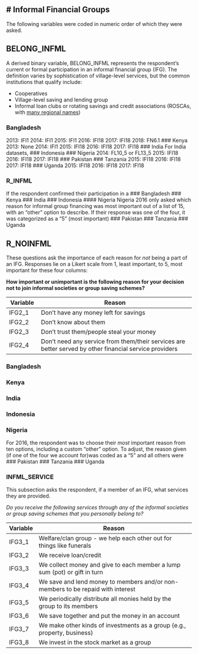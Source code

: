 # Informal Financial Groups
----

The following variables were coded in numeric order of which they were asked.

## BELONG_INFML

A derived binary variable, BELONG_INFML represents the respondent's current or formal participation in an informal financial group (IFG). The definition varies by sophistication of village-level services, but the common institutions that qualify include:

* Cooperatives
* Village-level saving and lending group
* Informal loan clubs or rotating savings and credit associations (ROSCAs, with [many regional names](http://www.gdrc.org/icm/rosca/rosca-names.html))

### Bangladesh
2013: IFI1
2014: IFI1
2015: IFI1
2016: IFI18
2017: IFI18
2018: FN6.1
### Kenya
2013: None
2014: IFI1
2015: IFI18
2016: IFI18
2017: IFI18
### India
For India datasets, 
### Indonesia
### Nigeria
2014: FL10_5 or FL13_5
2015: IFI18
2016: IFI18
2017: IFI18
### Pakistan
### Tanzania
2015: IFI18
2016: IFI18
2017: IFI18
### Uganda
2015: IFI18
2016: IFI18
2017: IFI18

### R_INFML
If the respondent confirmed their participation in a 
### Bangladesh
### Kenya
### India
### Indonesia
#### Nigeria
Nigeria 2016 only asked which reason for informal group financing was most important
out of a list of 15, with an "other" option to describe.
If their response was one of the four, it was categorized as a "5" (most important)
### Pakistan
### Tanzania
### Uganda

## R_NOINFML
These questions ask the importance of each reason for _not_ being a part of an IFG. 
Responses lie on a Likert scale from 1, least important, to 5, most important for these four columns:

**How important or unimportant is the following reason for your decision not to join informal societies or group saving schemes?**

Variable | Reason
-------- | ---------------------------------------
IFG2_1   | Don't have any money left for savings
IFG2_2   | Don't know about them
IFG2_3   | Don't trust them/people steal your money
IFG2_4   | Don't need any service from them/their services are better served by other financial service providers

### Bangladesh
### Kenya
### India
### Indonesia
### Nigeria
  For 2016, the respondent was to choose their _most_ important reason from ten options, including a custom "other" option. To adjust, the reason given (if one of the four we account for)was coded as a "5" and all others were 
### Pakistan
### Tanzania
### Uganda

### INFML_SERVICE
This subsection asks the respondent, if a member of an IFG, what services they are provided.

*Do you receive the following services through any of the informal societies or group saving schemes that you personally belong to?*

Variable | Reason
-------- | -------------------------------------------------------------       
IFG3_1   | Welfare/clan group - we help each other out for things like funerals
IFG3_2   | We receive loan/credit
IFG3_3   | We collect money and give to each member a lump sum (pot) or gift in turn
IFG3_4   | We save and lend money to members and/or non-members to be repaid with interest
IFG3_5   | We periodically distribute all monies held by the group to its members
IFG3_6   | We save together and put the money in an account
IFG3_7   | We make other kinds of investments as a group (e.g., property, business)
IFG3_8   | We invest in the stock market as a group


